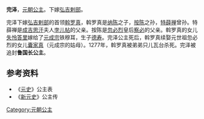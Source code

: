 {{東亞女性歷史人物
| 名稱=完泽
| 身份=[[元朝|元朝]]公主
| 畫像=
| 說明=
| 姓名=完泽
| 封爵=[[公主|公主]]
| 位號=
| 封號=[[鲁国公主|鲁国公主]]
| 出生年=
| 逝世年=
| 諡號=
| 女=[[失怜答里|失怜答里]]
| 夫=[[斡罗真|斡罗真]]
| 夫之父=[[纳陈|纳陈]]
|}}
'''完泽'''，[[元朝|元朝]][[公主|公主]]。下嫁[[弘吉剌部|弘吉剌部]]。

完泽下嫁[[弘吉剌部|弘吉剌部]]的首领[[斡罗真|斡罗真]]，斡罗真是[[纳陈|纳陈]]之子，[[按陈|按陈]]之孙，[[特薛禅|特薛禅]]曾孙。特薛禅是[[成吉思汗|成吉思汗]]夫人[[孛儿帖|孛儿帖]]的父亲。按陈是[[忽必烈|忽必烈]]皇后[[察必|察必]]的父亲。斡罗真的女儿[[失怜答里|失怜答里]]嫁给了[[元成宗|元成宗]]铁穆耳，生子[[德壽_(太子)|德寿]]。完泽公主死后，斡罗真续娶元世祖忽必烈的女儿[[囊家真|囊家真]]（元成宗的姑母）。1277年，斡罗真被弟弟只儿瓦台杀死。完泽被追封'''鲁国长公主'''。

==参考资料==
*《[[元史|元史]]》公主表
*《[[新元史|新元史]]》公主传

{{元朝人物小作品}}
[[Category:元朝公主|Category:元朝公主]]